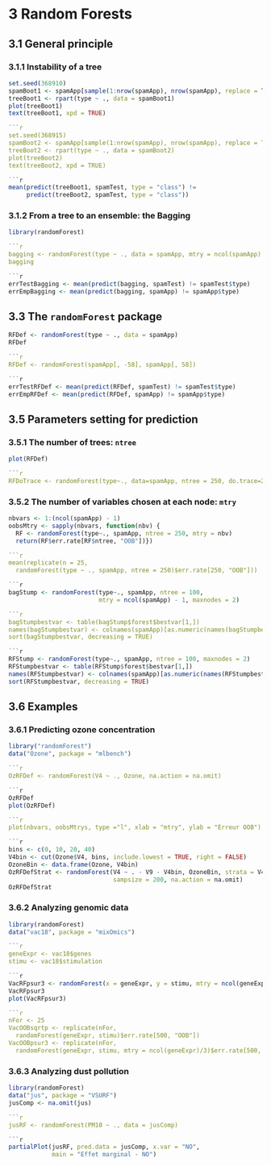 # 3 Random Forests

## 3.1 General principle

### 3.1.1 Instability of a tree

```r
set.seed(368910)
spamBoot1 <- spamApp[sample(1:nrow(spamApp), nrow(spamApp), replace = TRUE), ]
treeBoot1 <- rpart(type ~ ., data = spamBoot1)
plot(treeBoot1)
text(treeBoot1, xpd = TRUE)

```r
set.seed(368915)
spamBoot2 <- spamApp[sample(1:nrow(spamApp), nrow(spamApp), replace = TRUE), ]
treeBoot2 <- rpart(type ~ ., data = spamBoot2)
plot(treeBoot2)
text(treeBoot2, xpd = TRUE)

```r
mean(predict(treeBoot1, spamTest, type = "class") !=
     predict(treeBoot2, spamTest, type = "class"))
```

### 3.1.2 From a tree to an ensemble: the Bagging

```r
library(randomForest)

```r
bagging <- randomForest(type ~ ., data = spamApp, mtry = ncol(spamApp) - 1)
bagging

```r
errTestBagging <- mean(predict(bagging, spamTest) != spamTest$type)
errEmpBagging <- mean(predict(bagging, spamApp) != spamApp$type)
```

## 3.3 The `randomForest` package

```r
RFDef <- randomForest(type ~ ., data = spamApp)
RFDef

```r
RFDef <- randomForest(spamApp[, -58], spamApp[, 58])

```r
errTestRFDef <- mean(predict(RFDef, spamTest) != spamTest$type)
errEmpRFDef <- mean(predict(RFDef, spamApp) != spamApp$type)
```

## 3.5 Parameters setting for prediction

### 3.5.1 The number of trees: `ntree`

```r
plot(RFDef)

```r
RFDoTrace <- randomForest(type~., data=spamApp, ntree = 250, do.trace=25)
```

### 3.5.2 The number of variables chosen at each node: `mtry`

```r
nbvars <- 1:(ncol(spamApp) - 1)
oobsMtry <- sapply(nbvars, function(nbv) {
  RF <- randomForest(type~., spamApp, ntree = 250, mtry = nbv)
  return(RF$err.rate[RF$ntree, "OOB"])})

```r
mean(replicate(n = 25,
  randomForest(type ~ ., spamApp, ntree = 250)$err.rate[250, "OOB"]))

```r
bagStump <- randomForest(type~., spamApp, ntree = 100,
                         mtry = ncol(spamApp) - 1, maxnodes = 2)

```r
bagStumpbestvar <- table(bagStump$forest$bestvar[1,])
names(bagStumpbestvar) <- colnames(spamApp)[as.numeric(names(bagStumpbestvar))]
sort(bagStumpbestvar, decreasing = TRUE)

```r
RFStump <- randomForest(type~., spamApp, ntree = 100, maxnodes = 2)
RFStumpbestvar <- table(RFStump$forest$bestvar[1,])
names(RFStumpbestvar) <- colnames(spamApp)[as.numeric(names(RFStumpbestvar))]
sort(RFStumpbestvar, decreasing = TRUE)
```

## 3.6 Examples

### 3.6.1 Predicting ozone concentration

```r
library("randomForest")
data("Ozone", package = "mlbench")

```r
OzRFDef <- randomForest(V4 ~ ., Ozone, na.action = na.omit)

```r
OzRFDef
plot(OzRFDef)

```r
plot(nbvars, oobsMtrys, type ="l", xlab = "mtry", ylab = "Erreur OOB")

```r
bins <- c(0, 10, 20, 40)
V4bin <- cut(Ozone$V4, bins, include.lowest = TRUE, right = FALSE)
OzoneBin <- data.frame(Ozone, V4bin)
OzRFDefStrat <- randomForest(V4 ~ . - V9 - V4bin, OzoneBin, strata = V4bin,
                             sampsize = 200, na.action = na.omit)
OzRFDefStrat
```

### 3.6.2 Analyzing genomic data

```r
library(randomForest)
data("vac18", package = "mixOmics")

```r
geneExpr <- vac18$genes
stimu <- vac18$stimulation

```r
VacRFpsur3 <- randomForest(x = geneExpr, y = stimu, mtry = ncol(geneExpr)/3)
VacRFpsur3
plot(VacRFpsur3)

```r
nFor <- 25
VacOOBsqrtp <- replicate(nFor,
  randomForest(geneExpr, stimu)$err.rate[500, "OOB"])
VacOOBpsur3 <- replicate(nFor,
  randomForest(geneExpr, stimu, mtry = ncol(geneExpr)/3)$err.rate[500, "OOB"])
```

### 3.6.3 Analyzing dust pollution

```r
library(randomForest)
data("jus", package = "VSURF")
jusComp <- na.omit(jus)

```r
jusRF <- randomForest(PM10 ~ ., data = jusComp)

```r
partialPlot(jusRF, pred.data = jusComp, x.var = "NO",
            main = "Effet marginal - NO")
```

